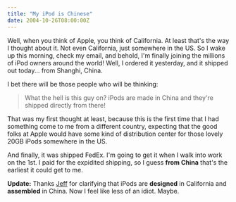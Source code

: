 ```yaml
---
title: "My iPod is Chinese"
date: 2004-10-26T08:00:00Z
---
```


Well, when you think of Apple, you think of California. At least that's the way I thought about it. Not even California, just somewhere in the US. So I wake up this morning, check my email, and behold, I'm finally joining the millions of iPod owners around the world! Well, I ordered it yesterday, and it shipped out today... from Shanghi, China.

I bet there will be those people who will be thinking:

> What the hell is this guy on? iPods are made in China and they're shipped directly from there!

That was my first thought at least, because this is the first time that I had something come to me from a different country, expecting that the good folks at Apple would have some kind of distribution center for those lovely 20GB iPods somewhere in the US.

And finally, it was shipped FedEx. I'm going to get it when I walk into work on the 1st. I paid for the expidited shipping, so I guess **from China** that's the earliest it could get to me.

**Update:** Thanks [Jeff][1] for clarifying that iPods are **designed** in California and **assembled** in China. Now I feel like less of an idiot. Maybe.

[1]: http://www.jeffledoux.com

